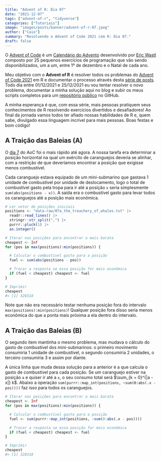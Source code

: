 ```yaml
---
title: "Advent of R: Dia 07"
date: "2021-12-07"
tags: ["advent-of-r", "tidyverse"]
categories: ["Tutoriais"]
image: "images/posts/banner/advent-of-r-07.jpeg"
author: ["Caio"]
summary: "Resolvendo o Advent of Code 2021 com R: Dia 07."
draft: false
---
```


O [Advent of Code](https://adventofcode.com) é um
[Calendário do Advento](https://pt.wikipedia.org/wiki/Calend%C3%A1rio_do_Advento)
desenvolvido por [Eric Wastl](https://github.com/topaz) composto por 25
pequenos exercícios de programação que vão sendo disponibilizados, um a um,
entre 1º de dezembro e o Natal de cada ano.

Meu objetivo com o **Advent of R** é resolver todos os problemas do
[Advent of Code 2021](https://adventofcode.com/2021) em R e documentar o
processo através desta
[série de posts](https://blog.curso-r.com/tags/advent-of-r/). Todo dia entre
01/12/2021 e 25/12/2021 eu vou tentar resolver o novo problema, documentar a
minha solução aqui no blog e subir os meus scripts completos para um
[repositório público](https://github.com/curso-r/advent-of-r) no GitHub.

A minha esperança é que, com essa série, mais pessoas pratiquem seus
conhecimentos de R resolvendo exercícios divertidos e desafiadores! Ao final
da jornada vamos todos ter afiado nossas habilidades de R e, quem sabe,
divulgado essa linguagem incrível para mais pessoas. Boas festas e bom código!

## A Traição das Baleias (A)

O [dia 7](https://adventofcode.com/2021/day/7) do AoC foi o mais rápido até
agora. A nossa tarefa era determinar a posição horizontal na qual um exército de
caranguejos deveria se alinhar, com a restrição de que deveríamos encontrar a
posição que exigisse menos combustível.

Cada caranguejo estava equipado de um mini-submarino que gastava 1 unidade de
combustível por unidade de deslocamento, logo o total de combustível gasto pela
tropa para ir até a posição `x` seria simplesmente `sum(abs(positions - x))`. A
saída era o combustível gasto para levar todos os caranguejos até a posição
mais econômica.

```r
# Ler vetor de posições iniciais
positions <- "data-raw/07a_the_treachery_of_whales.txt" |>
  readr::read_lines() |>
  stringr::str_split(",") |>
  purrr::pluck(1) |>
  as.integer()

# Iterar nas posições para encontrar a mais barata
cheapest <- Inf
for (pos in max(positions):min(positions)) {

  # Calcular o combustível gasto para a posição
  fuel <- sum(abs(positions - pos))

  # Trocar a resposta se essa posição for mais econômica
  if (fuel < cheapest) cheapest <- fuel
}

# Imprimir
cheapest
#> [1] 328318
```

Note que não era necessário testar nenhuma posição fora do intervalo
`max(positions):min(positions)`! Qualquer posição fora disso seria menos
econômica do que a ponta mais próxima a ela dentro do intervalo.

## A Traição das Baleias (B)

O segundo item mantinha o mesmo problema, mas mudava o cálculo do gasto de
combustível dos mini-submarinos: o primeiro movimento consumiria 1 unidade de
combustível, o segundo consumiria 2 unidades, o terceiro consumiria 3 e assim
por diante.

A única linha que muda dessa solução para a anterior é a que calcula o gasto
de combustível para cada posição. Se um caranguejo estiver na posição `a` e
quiser ir até a `x`, o seu consumo total será $\sum_{k = 0}^{|a - x|} k$. Abaixo
a operação `sum(purrr::map_int(positions, ~sum(0:abs(.x - pos))))` faz isso para
todos os caranguejos.

```r
# Iterar nas posições para encontrar a mais barata
cheapest <- Inf
for (pos in max(positions):min(positions)) {

  # Calcular o combustível gasto para a posição
  fuel <- sum(purrr::map_int(positions, ~sum(0:abs(.x - pos))))

  # Trocar a resposta se essa posição for mais econômica
  if (fuel < cheapest) cheapest <- fuel
}

# Imprimir
cheapest
#> [1] 328318
```
